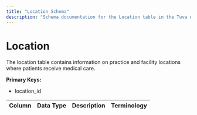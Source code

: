 ```yaml
---
title: "Location Schema"
description: "Schema documentation for the Location table in the Tuva data model"
---
```


# Location

The location table contains information on practice and facility locations where patients receive medical care.

**Primary Keys:**
* location_id

| Column | Data Type | Description | Terminology |
| ------ | --------- | ----------- | ----------- | 
